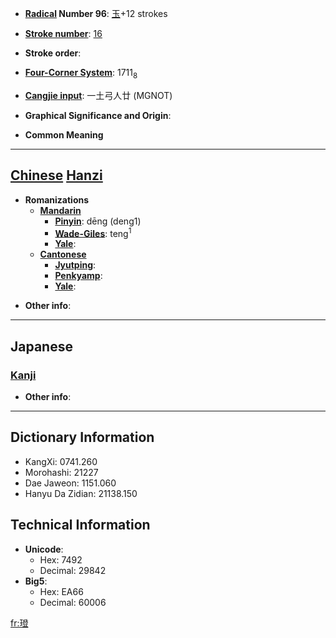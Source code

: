 * '''[[Wiktionary:Chinese radical index| Radical]] Number 96''': [[Wiktionary:Chinese radical index 玉|玉]]+12 strokes

* '''[[Wiktionary:Chinese total strokes index|Stroke number]]''': [[Wiktionary:Chinese total strokes index 16|16]]

* '''Stroke order''': 

* '''[[Wiktionary:Chinese four corner index|Four-Corner System]]''': 1711<sub>8</sub>

* '''[[Wiktionary:Chinese Cangjie index|Cangjie input]]''': 一土弓人廿 (MGNOT)

* '''Graphical Significance and Origin''': 

* '''Common Meaning'''

----

== [[Chinese]] [[Hanzi]] ==

* '''Romanizations'''
** '''[[Mandarin]]'''
*** '''[[Pinyin]]''': dēng (deng1)
*** '''[[Wade-Giles]]''': teng<sup>1</sup>
*** '''[[Yale]]''': 
** '''[[Cantonese]]'''
*** '''[[Jyutping]]''':
*** '''[[Penkyamp]]''': 
*** '''[[Yale]]''': 

* '''Other info''': 

----

==Japanese==
===[[Kanji]]===
{{kanji|on readings=[[とう]] (tō)
|kun readings=[[いし]] (ishi)
}}

* '''Other info''':  

----

== Dictionary Information ==

* KangXi: 0741.260
* Morohashi: 21227
* Dae Jaweon: 1151.060
* Hanyu Da Zidian: 21138.150

== Technical Information ==

* '''Unicode''':
** Hex: 7492
** Decimal: 29842
* '''Big5''':
** Hex: EA66
** Decimal: 60006

[[fr:璒]]